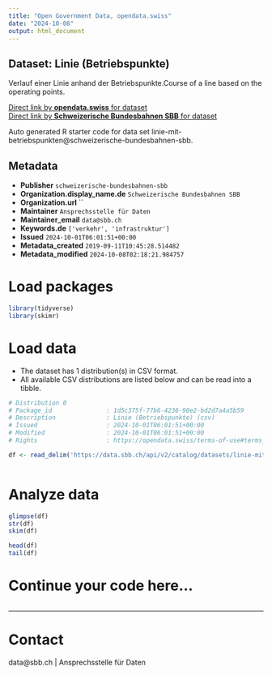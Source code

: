 ```yaml
---
title: "Open Government Data, opendata.swiss"
date: "2024-10-08"
output: html_document
---
```


## Dataset: Linie (Betriebspunkte)

Verlauf einer Linie anhand der Betriebspunkte.Course of a line based on the operating points.

[Direct link by **opendata.swiss** for dataset](https://opendata.swiss/de/dataset/linie-mit-betriebspunkten1)<br>
[Direct link by **Schweizerische Bundesbahnen SBB** for dataset](https://data.sbb.ch/explore/dataset/linie-mit-betriebspunkten/)

Auto generated R starter code for data set linie-mit-betriebspunkten@schweizerische-bundesbahnen-sbb.

## Metadata

- **Publisher** `schweizerische-bundesbahnen-sbb`
- **Organization.display_name.de** `Schweizerische Bundesbahnen SBB`
- **Organization.url** ``
- **Maintainer** `Ansprechsstelle für Daten`
- **Maintainer_email** `data@sbb.ch`
- **Keywords.de** `['verkehr', 'infrastruktur']`
- **Issued** `2024-10-01T06:01:51+00:00`
- **Metadata_created** `2019-09-11T10:45:28.514482`
- **Metadata_modified** `2024-10-08T02:18:21.984757`


# Load packages

```r

library(tidyverse)
library(skimr)

```

# Load data

-   The dataset has 1 distribution(s) in CSV format.
-   All available CSV distributions are listed below and can be read into a tibble.

```r

# Distribution 0
# Package_id               : 1d5c375f-77b6-4236-90e2-bd2d7a4a5b59
# Description              : Linie (Betriebspunkte) (csv)
# Issued                   : 2024-10-01T06:01:51+00:00
# Modified                 : 2024-10-01T06:01:51+00:00
# Rights                   : https://opendata.swiss/terms-of-use#terms_by

df <- read_delim('https://data.sbb.ch/api/v2/catalog/datasets/linie-mit-betriebspunkten/exports/csv?use_labels=true')



```

# Analyze data

```r

glimpse(df)
str(df)
skim(df)

head(df)
tail(df)

```

# Continue your code here...

```r

```

------------------------------------------------------------------------

# Contact

data@sbb.ch | Ansprechsstelle für Daten
